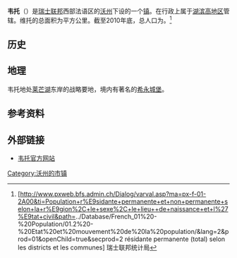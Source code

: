 {{瑞士市镇信息框
 | 市镇名称= 韦托
 | 原文名称             = {{lang|fr|Veytaux}}
 | 图片                = Chateau de Chillon 2.jpg
 | 纹章 = Veytaux-coat of arms.svg
 | 语言                   = [[法语|法语]]
 | 所属州               = 沃州
 | iso-code-region = 
 | 所属区               = [[湖滨高地区|湖滨高地区]]
 | lat_d=46|lat_m=25|lat_NS=N|long_d=6|long_m=56|long_EW=E
 | 邮政编码        = 1820
 | 市镇代码        = 5891
 | 面积                 = 6.76
 | 平均海拔        =  375
 | 人口               = {{smn|822|6}}
 | 主页  = www.veytaux.ch
 | 市镇长           = Christine Chevalley
 | 相邻市镇             = 
 | 友好城市             = 
|地图文件             = Karte Gemeinde Veytaux 2008.png
|}}
'''韦托'''（{{lang-fr|Veytaux}}）是[[瑞士联邦|瑞士联邦]]西部法语区的[[沃州|沃州]]下设的一个[[瑞士市镇|镇]]。在行政上属于[[湖滨高地区|湖滨高地区]]管辖。维托的总面积为{{smn|6.76|5|100}}平方公里。截至2010年底，总人口为{{smn|822|6}}。<ref>{{fr}}[http://www.pxweb.bfs.admin.ch/Dialog/varval.asp?ma=px-f-01-2A00&ti=Population+r%E9sidante+permanente+et+non+permanente+selon+la+r%E9gion%2C+le+sexe%2C+le+lieu++de+naissance+et+l%27%E9tat+civil&path=../Database/French_01%20-%20Population/01.2%20-%20Etat%20et%20mouvement%20de%20la%20population/&lang=2&prod=01&openChild=true&secprod=2 résidante permanente (total) selon les districts et les communes]{{dead link|date=2018年1月 |bot=InternetArchiveBot |fix-attempted=yes }} 瑞士联邦统计局</ref>

==历史==

==地理==
韦托地处[[莱芒湖|莱芒湖]]东岸的战略要地，境内有著名的[[希永城堡|希永城堡]]。

==参考资料==
{{reflist}}

==外部链接==
*{{fr}}[http://www.veytaux.ch 韦托官方网站]

{{DEFAULTSORT:Veytaux}}
{{沃州湖滨高地区行政区划}}
[[Category:沃州的市镇|Category:沃州的市镇]]